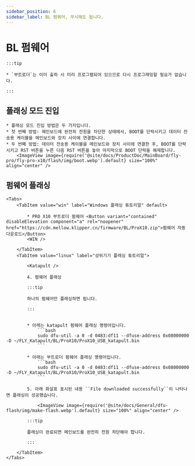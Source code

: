 ```yaml
---
sidebar_position: 6
sidebar_label: BL 펌웨어, 무시해도 됩니다.
---
```



# BL 펌웨어

    :::tip

    * `부트로더`는 이미 출하 시 미리 프로그램되어 있으므로 다시 프로그래밍할 필요가 없습니다.

    :::

## 플래싱 모드 진입


    * 플래싱 모드 진입 방법은 두 가지입니다.
    * 첫 번째 방법: 메인보드에 완전히 전원을 차단한 상태에서, BOOT를 단락시키고 데이터 전송용 케이블을 메인보드와 장치 사이에 연결합니다.
    * 두 번째 방법: 데이터 전송용 케이블을 메인보드와 장치 사이에 연결한 후, BOOT를 단락시키고 RST 버튼을 누른 다음 RST 버튼을 놓아 마지막으로 BOOT 단락을 해제합니다.
        <ImageView image={require('@site/docs/ProductDoc/MainBoard/fly-pro/fly-pro-x10/flash/img/boot.webp').default} size="100%" align="center" />

## 펌웨어 플래싱
    <Tabs>
        <TabItem value="win" label="Windows 플래싱 튜토리얼" default>

            * PRO X10 부트로더 펌웨어 <Button variant="contained" disableElevation component="a" rel="noopener" href="https://cdn.mellow.klipper.cn/firmware/BL/ProX10.zip">펌웨어 자동 다운로드</Button>
            <WIN />
            
        </TabItem>
        <TabItem value="linux" label="상위기기 플래싱 튜토리얼">
            
            <Katapult />

            4. 펌웨어 플래싱

            :::tip

            하나의 펌웨어만 플래싱하면 됩니다.

            :::


            * 아래는 katapult 펌웨어 플래싱 명령어입니다.
                ```bash
                sudo dfu-util -a 0 -d 0483:df11 --dfuse-address 0x08000000 -D ~/FLY_Katapult/BL/ProX10/ProX10_USB_katapult.bin
                ```

            * 아래는 부트로더 펌웨어 플래싱 명령어입니다.
                ```bash
                sudo dfu-util -a 0 -d 0483:df11 --dfuse-address 0x08000000 -D ~/FLY_Katapult/BL/ProX10/ProX10_USB_katapult.bin
                ```

            5. 아래 화살표 표시된 내용 ``File downloaded successfully``이 나타나면 플래싱이 성공했습니다.

                <ImageView image={require('@site/docs/General/dfu-flash/img/make-flash.webp').default} size="100%" align="center" />

            :::tip

            플래싱이 완료되면 메인보드를 완전히 전원 차단해야 합니다.

            :::

        </TabItem>
    </Tabs>
